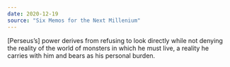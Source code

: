 ```yaml
---
date: 2020-12-19
source: "Six Memos for the Next Millenium"
---
```


[Perseus’s] power derives from refusing to look directly while not denying the reality of the world of monsters in which he must live, a reality he carries with him and bears as his personal burden.
